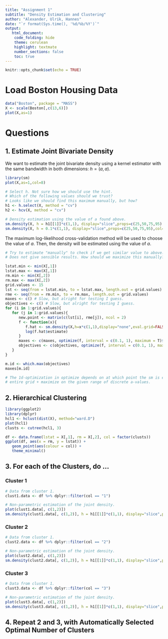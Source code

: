 ```yaml
---
title: "Assignment 1"
subtitle: "Density Estimation and Clustering"
author: "Alexander, Ulrik, Hannes"
date: "`r format(Sys.time(), '%d/%b/%Y')`"
output: 
   html_document:
    code_folding: hide
    theme: cerulean
    highlight: textmate
    number_sections: false
    toc: true
---
```


```r
knitr::opts_chunk$set(echo = TRUE)
```

# Load Boston Housing Data

```r
data("Boston", package = "MASS")
X <- scale(Boston[,c(13,6)])
plot(X,as=1)
```

# Questions

## 1. Estimate Joint Bivariate Density

We want to estimate the joint bivariate density using a kernel estimator with the same bandwidth in both dimensions: $h = (a, a)$. 

```r
library(sm)
plot(X,as=1,col=8)

# Select h. Not sure how we should use the hint. 
# Which of the following values should we trust?
# Looks like we should find this maximum manually, but how?
h1 <- h.select(X, method = "cv")
h2 <- hcv(X, method = "cv")

# Density estimation using the value of a found above. 
sm.density(X, h = h1[[1]]*c(1,1), display="slice",props=c(25,50,75,95),col=2,add=TRUE)
sm.density(X, h = 0.1*c(1,1), display="slice",props=c(25,50,75,95),col=2,add=TRUE)
```

The maximum log-likelihood cross-validation method will be used to choose the value of $a$. Then, the density will be estimated using the value of $a$.

```r
# Try to estimate "manually" to check if we get similar value to above. 
# Does not give sensible results. How should we maximize this manually? :))

lstat.min <- min(X[,1])
lstat.max <- max(X[,1])
rm.min <- min(X[,2])
rm.max <- max(X[,2])
grid.values <- 15
lst <- seq(from = lstat.min, to = lstat.max, length.out = grid.values)
rme <- seq(from = rm.min, to = rm.max, length.out = grid.values)
maxes <- c() # Slow, but alright for testing I guess. 
objectives <- c() # Slow, but alright for testing I guess.
for (i in 1:grid.values){
   for (j in 1:grid.values){
      new.point <- matrix(c(lst[i], rme[j]), ncol = 2)
      f <- function(x){
         f.hat <- sm.density(X,h=x*c(1,1),display="none",eval.grid=FALSE, eval.points = new.point)
         log(f.hat$estimate)
      }
      maxes <- c(maxes, optimize(f, interval = c(0.1, 1), maximum = T)$maximum)
      objectives <- c(objectives, optimize(f, interval = c(0.1, 1), maximum = T)$objective)
   }
}

m.id <- which.max(objectives)
maxes[m.id]

# The 1d-optimization in optimize depends on at which point the sm is evaluated. Want to try to maximize over the
# entire grid + maximize on the given range of discrete a-values. 
```

## 2. Hierarchical Clustering

```r
library(ggplot2)
library(dplyr)
hcl1 <- hclust(dist(X), method="ward.D")
plot(hcl1)
clusts <- cutree(hcl1, 3)

df <- data.frame(lstat = X[,1], rm = X[,2], col = factor(clusts))
ggplot(df, aes(x = rm, y = lstat)) + 
   geom_point(aes(colour = col)) +
   theme_minimal()

```


## 3. For each of the Clusters, do ...

### Cluster 1

```r
# Data from cluster 1.
clust1.data <- df %>% dplyr::filter(col == "1")

# Non-parametric estimation of the joint density. 
plot(clust1.data[, c(1,2)])
sm.density(clust1.data[, c(1,2)], h = h1[[1]]*c(1,1), display="slice",props=c(75),col=2,add=TRUE)
```

### Cluster 2

```r
# Data from cluster 1.
clust2.data <- df %>% dplyr::filter(col == "2")

# Non-parametric estimation of the joint density. 
plot(clust2.data[, c(1,2)])
sm.density(clust2.data[, c(1,2)], h = h1[[1]]*c(1,1), display="slice",props=c(75),col=2,add=TRUE)
```

### Cluster 3

```r
# Data from cluster 1.
clust3.data <- df %>% dplyr::filter(col == "3")

# Non-parametric estimation of the joint density. 
plot(clust3.data[, c(1,2)])
sm.density(clust3.data[, c(1,2)], h = h1[[1]]*c(1,1), display="slice",props=c(75),col=2,add=TRUE)
```

## 4. Repeat 2 and 3, with Automatically Selected Optimal Number of Clusters
